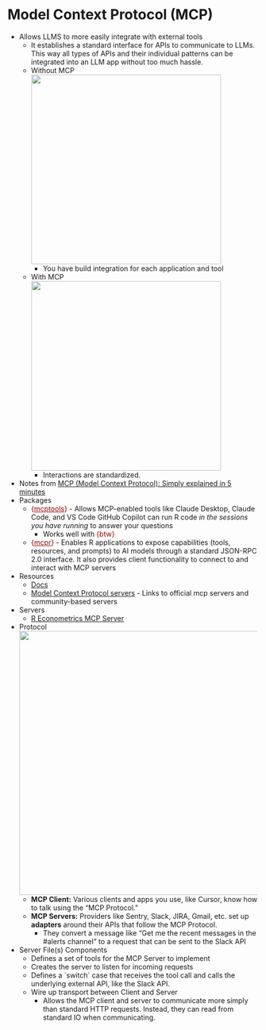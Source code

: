 # Model Context Protocol (MCP) {#sec-llms-mcp .unnumbered}

-   Allows LLMS to more easily integrate with external tools
    -   It establishes a standard interface for APIs to communicate to LLMs. This way all types of APIs and their individual patterns can be integrated into an LLM app without too much hassle.
    -   Without MCP\
        ![](_resources/LLM-MCP.resources/wo-mcp-1.webp){.lightbox width="382"}
        -   You have build integration for each application and tool
    -   With MCP\
        ![](_resources/LLM-MCP.resources/w-mcp-1.webp){.lightbox width="382"}
        -   Interactions are standardized.
-   Notes from [MCP (Model Context Protocol): Simply explained in 5 minutes](https://read.highgrowthengineer.com/p/mcps-simply-explained?utm_source=multiple-personal-recommendations-email&utm_medium=email&triedRedirect=true)
-   Packages
    -   [{]{style="color: #990000"}[mcptools](https://posit-dev.github.io/mcptools/){style="color: #990000"}[}]{style="color: #990000"} - Allows MCP-enabled tools like Claude Desktop, Claude Code, and VS Code GitHub Copilot can run R code *in the sessions you have running* to answer your questions
        -   Works well with [{btw}]{style="color: #990000"}
    -   [{]{style="color: #990000"}[mcpr](https://mcpr.opifex.org/){style="color: #990000"}[}]{style="color: #990000"} - Enables R applications to expose capabilities (tools, resources, and prompts) to AI models through a standard JSON-RPC 2.0 interface. It also provides client functionality to connect to and interact with MCP servers
-   Resources
    -   [Docs](https://modelcontextprotocol.io/introduction)
    -   [Model Context Protocol servers](https://github.com/modelcontextprotocol/servers) - Links to official mcp servers and community-based servers
-   Servers
    -   [R Econometrics MCP Server](https://github.com/gojiplus/rmcp/)
-   Protocol\
    ![](_resources/LLM-General.resources/mcp-protocol-1.png){.lightbox width="532"}
    -   **MCP Client:** Various clients and apps you use, like Cursor, know how to talk using the “MCP Protocol.”
    -   **MCP Servers:** Providers like Sentry, Slack, JIRA, Gmail, etc. set up **adapters** around their APIs that follow the MCP Protocol.
        -   They convert a message like “Get me the recent messages in the #alerts channel” to a request that can be sent to the Slack API
-   Server File(s) Components
    -   Defines a set of tools for the MCP Server to implement
    -   Creates the server to listen for incoming requests
    -   Defines a \`switch\` case that receives the tool call and calls the underlying external API, like the Slack API.
    -   Wire up transport between Client and Server
        -   Allows the MCP client and server to communicate more simply than standard HTTP requests. Instead, they can read from standard IO when communicating.
